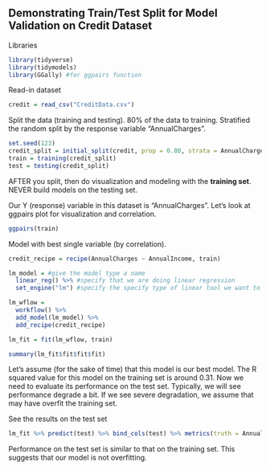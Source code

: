 ## Demonstrating Train/Test Split for Model Validation on Credit Dataset

Libraries  
```{r}
library(tidyverse)
library(tidymodels)
library(GGally) #for ggpairs function
```

Read-in dataset  
```{r}
credit = read_csv("CreditData.csv")
```

Split the data (training and testing). 80% of the data to training. Stratified the random split by the response variable "AnnualCharges". 
```{r}
set.seed(123)
credit_split = initial_split(credit, prop = 0.80, strata = AnnualCharges)
train = training(credit_split)
test = testing(credit_split)
```

AFTER you split, then do visualization and modeling with the **training set**. NEVER build models on the testing set.  

Our Y (response) variable in this dataset is "AnnualCharges".  Let's look at ggpairs plot for visualization and correlation.  
```{r}
ggpairs(train)
```

Model with best single variable (by correlation).  
```{r}
credit_recipe = recipe(AnnualCharges ~ AnnualIncome, train)

lm_model = #give the model type a name 
  linear_reg() %>% #specify that we are doing linear regression
  set_engine("lm") #specify the specify type of linear tool we want to use 

lm_wflow = 
  workflow() %>% 
  add_model(lm_model) %>% 
  add_recipe(credit_recipe)

lm_fit = fit(lm_wflow, train)
```

```{r}
summary(lm_fit$fit$fit$fit)
```

Let's assume (for the sake of time) that this model is our best model.  The R squared value for this model on the training set is around 0.31. Now we need to evaluate its performance on the test set. Typically, we will see performance degrade a bit. If we see severe degradation, we assume that may have overfit the training set.   

See the results on the test set  
```{r}
lm_fit %>% predict(test) %>% bind_cols(test) %>% metrics(truth = AnnualCharges, estimate = .pred)
```
Performance on the test set is similar to that on the training set. This suggests that our model is not overfitting.  


